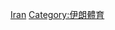 {{Commons cat|Association football in Iran}}

[[Category:亚洲各国足球|Iran]]
[[Category:伊朗體育|Category:伊朗體育]]